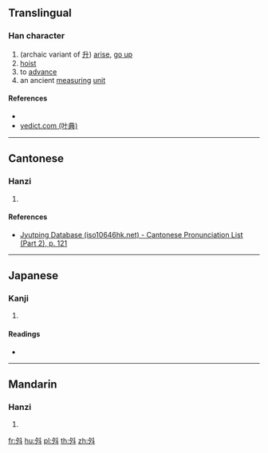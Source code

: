 ==Translingual==

===Han character===
{{Han char|rn=68|rad=斗|as=03|sn=7|four=|canj=NIYJ|ids=⿰夕斗}}

# (archaic variant of [[升]]) [[arise]], [[go up]]
# [[hoist]]
# to [[advance]]
# an ancient [[measuring]] [[unit]]

====References====
* {{Han ref|kx=0478.020|dkj=13491|dj=0836.020|hdz=32252.020|uh=6598|ud=26008}}
* [http://yedict.com/htm/65/6598.htm yedict.com (叶典)]

----

==Cantonese==

===Hanzi===
{{yue-hanzi|jyut=[[sing1]]|y=sing1}}

# {{defn|lang=yue|sort=斗03}}

====References====
* [http://www.iso10646hk.net/jp/document/download.jsp Jyutping Database (iso10646hk.net) - Cantonese Pronunciation List (Part 2), p. 121]

----

==Japanese==

===Kanji===
{{ja-kanji|grade=|rs=斗03}}

# {{defn|lang=ja|sort=斗03}}

====Readings====
* {{ja-readings|on=[[しょう]] (shō)|kun=[[のぼる]] (noboru)}}

----

==Mandarin==

===Hanzi===
{{cmn-hanzi|pin=[[shēng]] ([[sheng1]]), [[liáo]] ([[liao2]])|wg=sheng<sup>1</sup>, liao<sup>2</sup>}}

# {{defn|lang=cmn|sort=斗03}}

[[fr:斘]]
[[hu:斘]]
[[pl:斘]]
[[th:斘]]
[[zh:斘]]